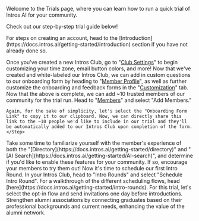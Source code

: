 

Welcome to the Trials page, where you can learn how to run a quick trial of Intros AI for your community. 

Check out our step-by-step trial guide below!



<Steps>
  <Step title="Create Admin Account & Setup Intros Club">
   For steps on creating an account, head to the [Introduction](https://docs.intros.ai/getting-started/introduction) section if you have not already done so. 

  Once you've created a new Intros Club, go to "[Club Settings](https://docs.intros.ai/getting-started/club-settings)" to begin customizing your time zone, email button colors, and more!
    </Step>
  <Step title="Customize Member Profile, Onboarding and Feedback Forms">
  Now that we've created and white-labeled our Intros Club, we can add in custom questions to our onboarding form by heading to "[Member Profile](https://docs.intros.ai/getting-started/member-profile)", as well as further customize the onboarding and feedback forms in the "[Customization](https://docs.intros.ai/getting-started/customization)" tab.
  </Step>
  <Step title="Add Trial Members">
    Now that the above is complete, we can add ~10 trusted members of our community for the trial run. Head to "[Members](https://docs.intros.ai/getting-started/members)" and select "Add Members." 
    
    Again, for the sake of simplicity, let's select the "Onboarding Form Link" to copy it to our clipboard. Now, we can directly share this link to the ~10 people we'd like to include in our trial and they'll be automatically added to our Intros Club upon completion of the form.
    </Step>
  <Step title="Explore the Directory & AI Search">
   Take some time to familiarize yourself with the member's experience of both the "[Directory](https://docs.intros.ai/getting-started/directory)" and "[AI Search](https://docs.intros.ai/getting-started/AI-search)", and determine if you'd like to enable these features for your community. If so, encourage your members to try them out!
  </Step>
  <Step title="Schedule Intro Round">
    Now it's time to schedule our first Intro Round. In your Intros Club, head to "Intro Rounds" and select "Schedule Intro Round". For a walkthrough of the different scheduling flows, head [here](https://docs.intros.ai/getting-started/intro-rounds). For this trial, let's select the opt-in flow and send invitations one day before introductions. 
  </Step>
  <Step title="Track Insights">
    Strengthen alumni associations by connecting graduates based on their professional backgrounds and current needs, enhancing the value of     the alumni network.
  </Step>
</Steps>
